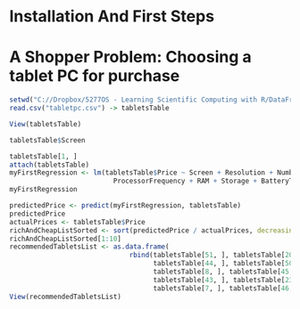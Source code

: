 Installation And First Steps
========================================================

# A Shopper Problem: Choosing a tablet PC for purchase

```{r}
setwd("C://Dropbox/5277OS - Learning Scientific Computing with R/DataFrames/Chapter_01")
read.csv("tabletpc.csv") -> tabletsTable

View(tabletsTable)

tabletsTable$Screen

tabletsTable[1, ]
attach(tabletsTable)
myFirstRegression <- lm(tabletsTable$Price ~ Screen + Resolution + NumberOfCore +
                          ProcessorFrequency + RAM + Storage + BatteryTime, data = tabletsTable)
myFirstRegression

predictedPrice <- predict(myFirstRegression, tabletsTable)
predictedPrice
actualPrices <- tabletsTable$Price
richAndCheapListSorted <- sort(predictedPrice / actualPrices, decreasing = TRUE)
richAndCheapListSorted[1:10]
recommendedTabletsList <- as.data.frame(
                              rbind(tabletsTable[51, ], tabletsTable[20, ],
                                    tabletsTable[44, ], tabletsTable[50, ],
                                    tabletsTable[8, ], tabletsTable[45, ],
                                    tabletsTable[43, ], tabletsTable[23, ],
                                    tabletsTable[7, ], tabletsTable[46, ])
View(recommendedTabletsList)
```
